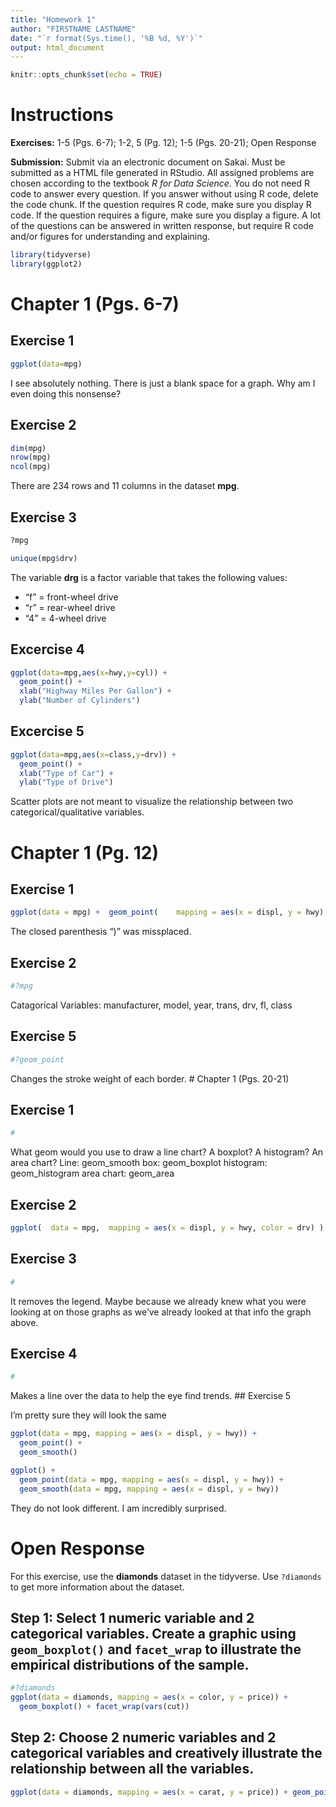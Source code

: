 ```yaml
---
title: "Homework 1"
author: "FIRSTNAME LASTNAME"
date: "`r format(Sys.time(), '%B %d, %Y')`"
output: html_document
---
```


```r
knitr::opts_chunk$set(echo = TRUE)
```
# Instructions

**Exercises:** 1-5 (Pgs. 6-7); 1-2, 5 (Pg. 12); 1-5 (Pgs. 20-21); Open Response

**Submission:** Submit via an electronic document on Sakai. Must be submitted as a HTML file generated in RStudio. All assigned problems are chosen according to the textbook *R for Data Science*. You do not need R code to answer every question. If you answer without using R code, delete the code chunk. If the question requires R code, make sure you display R code. If the question requires a figure, make sure you display a figure. A lot of the questions can be answered in written response, but require R code and/or figures for understanding and explaining.

```r
library(tidyverse)
library(ggplot2)
```

# Chapter 1 (Pgs. 6-7)

##  Exercise 1
```r
ggplot(data=mpg)
```

I see absolutely nothing. There is just a blank space for a graph. Why am I even doing this nonsense?

## Exercise 2
```r
dim(mpg)
nrow(mpg)
ncol(mpg)
```
There are 234 rows and 11 columns in the dataset **mpg**.

##  Exercise 3
```r
?mpg
```

```r
unique(mpg$drv)
```


The variable **drg** is a factor variable that takes the following values:

- "f" = front-wheel drive
- "r" = rear-wheel drive
- "4" = 4-wheel drive

##  Excercise 4
```r
ggplot(data=mpg,aes(x=hwy,y=cyl)) +
  geom_point() + 
  xlab("Highway Miles Per Gallon") +
  ylab("Number of Cylinders")
```


##  Excercise 5
```r
ggplot(data=mpg,aes(x=class,y=drv)) + 
  geom_point() + 
  xlab("Type of Car") +
  ylab("Type of Drive")
```

Scatter plots are not meant to visualize the relationship between two categorical/qualitative variables. 

# Chapter 1 (Pg. 12)

##  Exercise 1
```r
ggplot(data = mpg) +  geom_point(    mapping = aes(x = displ, y = hwy), color = "blue"  )
```

The closed parenthesis ")" was missplaced.

##  Exercise 2
```r
#?mpg
```
Catagorical Variables: manufacturer, model, year, trans, drv, fl, class

##  Exercise 5
```r
#?geom_point
```
Changes the stroke weight of each border.
# Chapter 1 (Pgs. 20-21)

##  Exercise 1
```r
#
```

What geom would you use to draw a line chart? A boxplot? A histogram? An area chart?
Line: geom_smooth
box: geom_boxplot
histogram: geom_histogram
area chart: geom_area

##  Exercise 2
```r
ggplot(  data = mpg,  mapping = aes(x = displ, y = hwy, color = drv) ) +  geom_point() +  geom_smooth(se = FALSE)
```

##  Exercise 3
```r
#
```

It removes the legend. Maybe because we already knew what you were looking at on those graphs as we've already looked at that info the graph above.

##  Exercise 4
```r
#
```
Makes a line over the data to help the eye find trends.
##  Exercise 5

I'm pretty sure they will look the same

```r
ggplot(data = mpg, mapping = aes(x = displ, y = hwy)) + 
  geom_point() + 
  geom_smooth()

ggplot() + 
  geom_point(data = mpg, mapping = aes(x = displ, y = hwy)) + 
  geom_smooth(data = mpg, mapping = aes(x = displ, y = hwy))
```

They do not look different. I am incredibly surprised.

# Open Response

For this exercise, use the **diamonds** dataset in the tidyverse. Use `?diamonds` to get more information about the dataset.

## Step 1: Select 1 numeric variable and 2 categorical variables. Create a graphic using `geom_boxplot()` and `facet_wrap` to illustrate the empirical distributions of the sample.

```r
#?diamonds
ggplot(data = diamonds, mapping = aes(x = color, y = price)) + 
  geom_boxplot() + facet_wrap(vars(cut))
```


## Step 2: Choose 2 numeric variables and 2 categorical variables and creatively illustrate the relationship between all the variables. 
```r
ggplot(data = diamonds, mapping = aes(x = carat, y = price)) + geom_point(mapping = aes(color = color, shape = cut))
```

